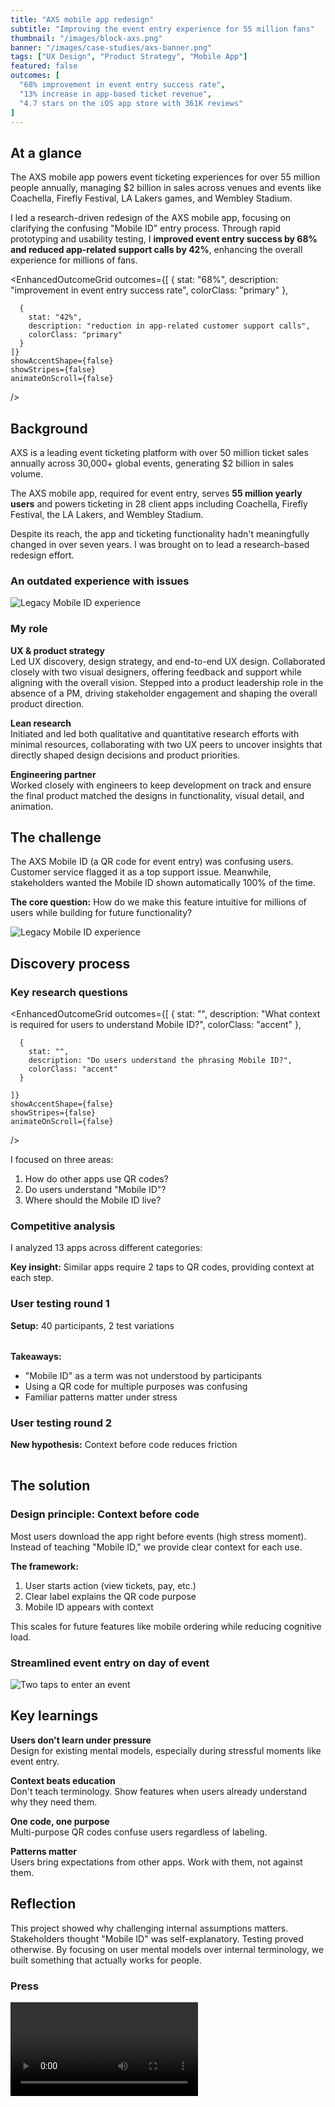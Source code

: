 ```yaml
---
title: "AXS mobile app redesign"
subtitle: "Improving the event entry experience for 55 million fans"
thumbnail: "/images/block-axs.png"
banner: "/images/case-studies/axs-banner.png"
tags: ["UX Design", "Product Strategy", "Mobile App"]
featured: false
outcomes: [
  "68% improvement in event entry success rate",
  "13% increase in app-based ticket revenue",
  "4.7 stars on the iOS app store with 361K reviews"
]
---
```









## At a glance


<ProjectDetails 
title="Senior UX Designer"
responsibilities="UX design, customer research, product strategy"
duration="6 months"
/>

The AXS mobile app powers event ticketing experiences for over 55 million people annually, managing $2 billion in sales across venues and events like Coachella, Firefly Festival, LA Lakers games, and Wembley Stadium.

I led a research-driven redesign of the AXS mobile app, focusing on clarifying the confusing "Mobile ID" entry process. Through rapid prototyping and usability testing, I <strong>improved event entry success by 68% and reduced app-related support calls by 42%</strong>, enhancing the overall experience for millions of fans.


  
  
  <EnhancedOutcomeGrid 
    outcomes={[
      {
        stat: "68%",
        description: "improvement in event entry success rate",
        colorClass: "primary"
      },

      {
        stat: "42%",
        description: "reduction in app-related customer support calls",
        colorClass: "primary"
      }
    ]}
    showAccentShape={false}
    showStripes={false}
    animateOnScroll={false}
  />

## Background

AXS is a leading event ticketing platform with over 50 million ticket sales annually across 30,000+ global events, generating $2 billion in sales volume.

The AXS mobile app, required for event entry, serves **55 million yearly users** and powers ticketing in 28 client apps including Coachella, Firefly Festival, the LA Lakers, and Wembley Stadium.

Despite its reach, the app and ticketing functionality hadn't meaningfully changed in over seven years. I was brought on to lead a research-based redesign effort.

### An outdated experience with issues

![Legacy Mobile ID experience](/images/case-studies/axs-oldapp-promo.png)

### My role

**UX & product strategy**  
Led UX discovery, design strategy, and end-to-end UX design. Collaborated closely with two visual designers, offering feedback and support while aligning with the overall vision. Stepped into a product leadership role in the absence of a PM, driving stakeholder engagement and shaping the overall product direction.

**Lean research**  
Initiated and led both qualitative and quantitative research efforts with minimal resources, collaborating with two UX peers to uncover insights that directly shaped design decisions and product priorities.

**Engineering partner**  
Worked closely with engineers to keep development on track and ensure the final product matched the designs in functionality, visual detail, and animation.

## The challenge

The AXS Mobile ID (a QR code for event entry) was confusing users. Customer service flagged it as a top support issue. Meanwhile, stakeholders wanted the Mobile ID shown automatically 100% of the time.

**The core question:** How do we make this feature intuitive for millions of users while building for future functionality?

![Legacy Mobile ID experience](/images/case-studies/axs-oldapp-mobileid.gif)


## Discovery process

### Key research questions

<EnhancedOutcomeGrid 
    outcomes={[
      {
        stat: "",
        description: "What context is required for users to understand Mobile ID?",
        colorClass: "accent"
      },

      {
        stat: "",
        description: "Do users understand the phrasing Mobile ID?",
        colorClass: "accent"
      }
     
    ]}
    showAccentShape={false}
    showStripes={false}
    animateOnScroll={false}
  />


I focused on three areas:
1. How do other apps use QR codes?
2. Do users understand "Mobile ID"?
3. Where should the Mobile ID live?

### Competitive analysis

I analyzed 13 apps across different categories:

<Table
  headers={['Category', 'Apps', 'Code Location', 'Context Provided']}
  data={[
    ['Events', 'Ticketmaster, Seatgeek, Vividseats', 'Tied to tickets', 'Context at each step'],
    ['Rewards', 'Starbucks, Chipotle', 'Front and center', 'Minimal'],
    ['Payments', 'Venmo, PayPal', 'Multiple locations', 'Clear labels ("Get Paid")']
  ]}
/>

**Key insight:** Similar apps require 2 taps to QR codes, providing context at each step.

### User testing round 1

**Setup:** 40 participants, 2 test variations

<Table
  headers={['Variation', 'User Behavior', 'Success Rate', 'Key Quote']}
  data={[
    ['Button labeled "Mobile ID"', 'Clicked unrelated elements, did not associate "Mobile ID" with event entry', 'Low', '"Mobile ID means nothing"'],
    ['Unlabeled QR code', 'Associated code with tickets but confused by multiple uses', 'Medium', '"I had no idea where to click"']
  ]}
  variant="compact"
/>

**Takeaways:**
- "Mobile ID" as a term was not understood by participants
- Using a QR code for multiple purposes was confusing
- Familiar patterns matter under stress

### User testing round 2

**New hypothesis:** Context before code reduces friction

<Table
  headers={['Variation', 'User Behavior', 'Success Rate', 'Key Quote']}
  data={[
    ['"Entry Pass" with context', 'Womp', 'Very high', '"It looks like a barcode which I would assume would be scanned"'],
    ['"Mobile ID" with context', 'Womp', 'Low', '"Mobile ID rather than Ticket(s) made me think twice"']
  ]}
  variant="compact"
/>

## The solution

### Design principle: Context before code

Most users download the app right before events (high stress moment). Instead of teaching "Mobile ID," we provide clear context for each use.

**The framework:**
1. User starts action (view tickets, pay, etc.)
2. Clear label explains the QR code purpose
3. Mobile ID appears with context

This scales for future features like mobile ordering while reducing cognitive load.

### Streamlined event entry on day of event

![Two taps to enter an event](/images/case-studies/axs-dayof-entry.png)


## Key learnings

**Users don't learn under pressure**  
Design for existing mental models, especially during stressful moments like event entry.

**Context beats education**  
Don't teach terminology. Show features when users already understand why they need them.

**One code, one purpose**  
Multi-purpose QR codes confuse users regardless of labeling.

**Patterns matter**  
Users bring expectations from other apps. Work with them, not against them.

## Reflection

This project showed why challenging internal assumptions matters. Stakeholders thought "Mobile ID" was self-explanatory. Testing proved otherwise. By focusing on user mental models over internal terminology, we built something that actually works for people.

### Press

<Video 
  playbackId="kUshZ00b9AASVFharONWlqjRCMM9hiumclQ02a01BJXAqc" 
  title="AXS Mobile App Redesign" 
/>